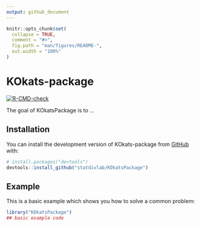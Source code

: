```yaml
---
output: github_document
---
```


<!-- README.md is generated from README.Rmd. Please edit that file -->

```r
knitr::opts_chunk$set(
  collapse = TRUE,
  comment = "#>",
  fig.path = "man/figures/README-",
  out.width = "100%"
)
```

# KOkats-package

<!-- badges: start -->
[![R-CMD-check](https://github.com/statdivlab/KOkats-package/actions/workflows/R-CMD-check.yaml/badge.svg)](https://github.com/statdivlab/KOkats-package/actions/workflows/R-CMD-check.yaml)
<!-- badges: end -->

The goal of KOkatsPackage is to ...

## Installation

You can install the development version of KOkats-package from [GitHub](https://github.com/) with:

``` r
# install.packages("devtools")
devtools::install_github("statdivlab/KOkatsPackage")
```

## Example

This is a basic example which shows you how to solve a common problem:

```r
library("KOkatsPackage")
## basic example code
```

